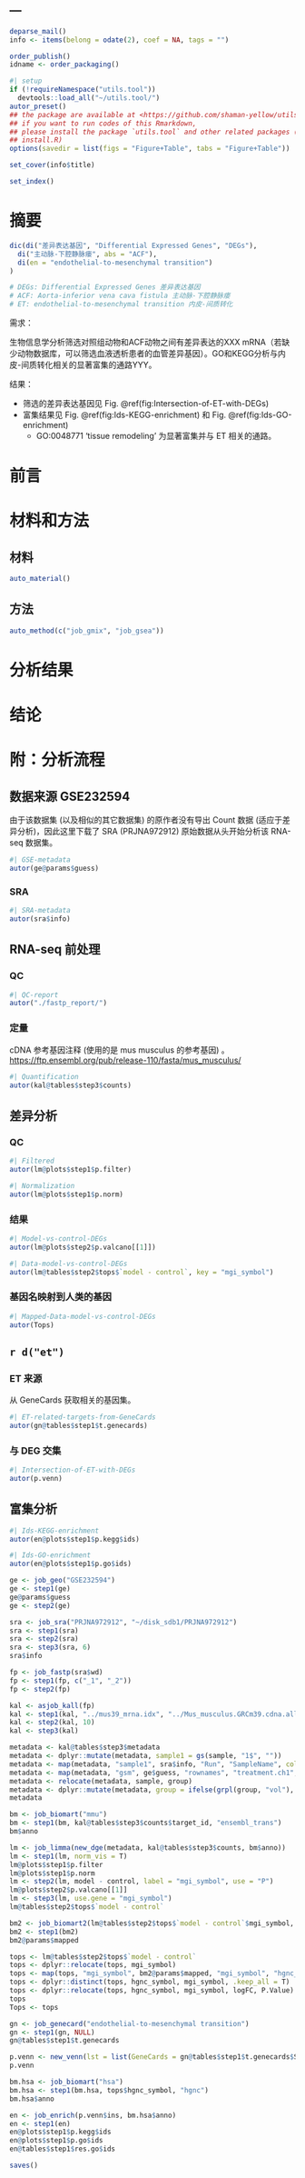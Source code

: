 ---
---

```r
deparse_mail()
info <- items(belong = odate(2), coef = NA, tags = "")

order_publish()
idname <- order_packaging()
```

```r
#| setup
if (!requireNamespace("utils.tool"))
  devtools::load_all("~/utils.tool/")
autor_preset()
## the package are available at <https://github.com/shaman-yellow/utils.tool>
## if you want to run codes of this Rmarkdown,
## please install the package `utils.tool` and other related packages (run
## install.R)
options(savedir = list(figs = "Figure+Table", tabs = "Figure+Table"))
```

```r
set_cover(info$title)
```

```r
set_index()
```

# 摘要 {#abstract}

```r
dic(di("差异表达基因", "Differential Expressed Genes", "DEGs"),
  di("主动脉-下腔静脉瘘", abs = "ACF"),
  di(en = "endothelial-to-mesenchymal transition")
)

# DEGs: Differential Expressed Genes 差异表达基因
# ACF: Aorta-inferior vena cava fistula 主动脉-下腔静脉瘘
# ET: endothelial-to-mesenchymal transition 内皮-间质转化
```

需求：

生物信息学分析筛选对照组动物和ACF动物之间有差异表达的XXX mRNA（若缺少动物数据库，可以筛选血液透析患者的血管差异基因）。GO和KEGG分析与内皮-间质转化相关的显著富集的通路YYY。

结果：

- 筛选的差异表达基因见 Fig. \@ref(fig:Intersection-of-ET-with-DEGs)
- 富集结果见 Fig. \@ref(fig:Ids-KEGG-enrichment) 和 Fig. \@ref(fig:Ids-GO-enrichment)
    - GO:0048771 'tissue remodeling' 为显著富集并与 ET 相关的通路。

# 前言 {#introduction}

# 材料和方法 {#methods}

## 材料

```r
auto_material()
```

## 方法

```r
auto_method(c("job_gmix", "job_gsea"))
```

# 分析结果 {#results}

# 结论 {#dis}

# 附：分析流程 {#workflow}

## 数据来源 GSE232594

由于该数据集 (以及相似的其它数据集) 的原作者没有导出 Count 数据 (适应于差异分析)，因此这里下载了 SRA (PRJNA972912) 原始数据从头开始分析该 RNA-seq 数据集。

```r
#| GSE-metadata
autor(ge@params$guess)
```

### SRA

```r
#| SRA-metadata
autor(sra$info)
```

## RNA-seq 前处理

### QC

```r
#| QC-report
autor("./fastp_report/")
```

### 定量

cDNA 参考基因注释 (使用的是 mus musculus 的参考基因) 。
<https://ftp.ensembl.org/pub/release-110/fasta/mus_musculus/>

```r
#| Quantification
autor(kal@tables$step3$counts)
```

## 差异分析

### QC

```r
#| Filtered
autor(lm@plots$step1$p.filter)
```

```r
#| Normalization
autor(lm@plots$step1$p.norm)
```

### 结果

```r
#| Model-vs-control-DEGs
autor(lm@plots$step2$p.valcano[[1]])
```

```r
#| Data-model-vs-control-DEGs
autor(lm@tables$step2$tops$`model - control`, key = "mgi_symbol")
```

### 基因名映射到人类的基因

```r
#| Mapped-Data-model-vs-control-DEGs
autor(Tops)
```

## `r d("et")`

### ET 来源

从 GeneCards 获取相关的基因集。

```r
#| ET-related-targets-from-GeneCards
autor(gn@tables$step1$t.genecards)
```

### 与 DEG 交集

```r
#| Intersection-of-ET-with-DEGs
autor(p.venn)
```

## 富集分析

```r
#| Ids-KEGG-enrichment
autor(en@plots$step1$p.kegg$ids)
```

```r
#| Ids-GO-enrichment
autor(en@plots$step1$p.go$ids)
```


```r
ge <- job_geo("GSE232594")
ge <- step1(ge)
ge@params$guess
ge <- step2(ge)

sra <- job_sra("PRJNA972912", "~/disk_sdb1/PRJNA972912")
sra <- step1(sra)
sra <- step2(sra)
sra <- step3(sra, 6)
sra$info

fp <- job_fastp(sra$wd)
fp <- step1(fp, c("_1", "_2"))
fp <- step2(fp)

kal <- asjob_kall(fp)
kal <- step1(kal, "../mus39_mrna.idx", "../Mus_musculus.GRCm39.cdna.all.fa.gz")
kal <- step2(kal, 10)
kal <- step3(kal)

metadata <- kal@tables$step3$metadata
metadata <- dplyr::mutate(metadata, sample1 = gs(sample, "1$", ""))
metadata <- map(metadata, "sample1", sra$info, "Run", "SampleName", col = "gsm")
metadata <- map(metadata, "gsm", ge$guess, "rownames", "treatment.ch1", col = "group")
metadata <- relocate(metadata, sample, group)
metadata <- dplyr::mutate(metadata, group = ifelse(grpl(group, "vol"), "model", "control"))
metadata

bm <- job_biomart("mmu")
bm <- step1(bm, kal@tables$step3$counts$target_id, "ensembl_trans")
bm$anno

lm <- job_limma(new_dge(metadata, kal@tables$step3$counts, bm$anno))
lm <- step1(lm, norm_vis = T)
lm@plots$step1$p.filter
lm@plots$step1$p.norm
lm <- step2(lm, model - control, label = "mgi_symbol", use = "P")
lm@plots$step2$p.valcano[[1]]
lm <- step3(lm, use.gene = "mgi_symbol")
lm@tables$step2$tops$`model - control`

bm2 <- job_biomart2(lm@tables$step2$tops$`model - control`$mgi_symbol, "mmu", "hsa")
bm2 <- step1(bm2)
bm2@params$mapped

tops <- lm@tables$step2$tops$`model - control`
tops <- dplyr::relocate(tops, mgi_symbol)
tops <- map(tops, "mgi_symbol", bm2@params$mapped, "mgi_symbol", "hgnc_symbol", col = "hgnc_symbol")
tops <- dplyr::distinct(tops, hgnc_symbol, mgi_symbol, .keep_all = T)
tops <- dplyr::relocate(tops, hgnc_symbol, mgi_symbol, logFC, P.Value)
tops
Tops <- tops

gn <- job_genecard("endothelial-to-mesenchymal transition")
gn <- step1(gn, NULL)
gn@tables$step1$t.genecards

p.venn <- new_venn(lst = list(GeneCards = gn@tables$step1$t.genecards$Symbol, DEGs = tops$hgnc_symbol))
p.venn

bm.hsa <- job_biomart("hsa")
bm.hsa <- step1(bm.hsa, tops$hgnc_symbol, "hgnc")
bm.hsa$anno

en <- job_enrich(p.venn$ins, bm.hsa$anno)
en <- step1(en)
en@plots$step1$p.kegg$ids
en@plots$step1$p.go$ids
en@tables$step1$res.go$ids
```

```r
saves()
```

